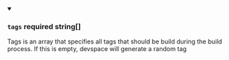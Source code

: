
<details className="config-field" data-expandable="false" open>
<summary>

### `tags` <span class="config-field-required" data-required="false">required</span> <span class="config-field-type">string[]</span> <span class="config-field-default"></span>

Tags is an array that specifies all tags that should be build during
the build process. If this is empty, devspace will generate a random tag

</summary>



</details>
